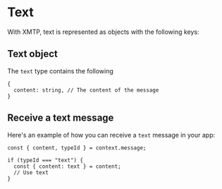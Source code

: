 # Text

With XMTP, text is represented as objects with the following keys:

## Text object

The `text` type contains the following

```tsx
{
  content: string, // The content of the message
}
```

## Receive a text message

Here's an example of how you can receive a `text` message in your app:

```tsx
const { content, typeId } = context.message;

if (typeId === "text") {
  const { content: text } = content;
  // Use text
}
```
